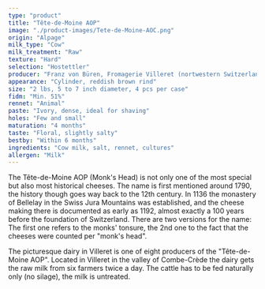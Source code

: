 ```yaml
---
type: "product"
title: "Tête-de-Moine AOP"
image: "./product-images/Tete-de-Moine-AOC.png"
origin: "Alpage"
milk_type: "Cow"
milk_treatment: "Raw"
texture: "Hard"
selection: "Hostettler"
producer: "Franz von Büren, Fromagerie Villeret (nortwestern Switzerland)"
appearance: "Cylinder, reddish brown rind"
size: "2 lbs, 5 to 7 inch diameter, 4 pcs per case"
fidm: "Min. 51%"
rennet: "Animal"
paste: "Ivory, dense, ideal for shaving"
holes: "Few and small"
maturation: "4 months"
taste: "Floral, slightly salty"
bestby: "Within 6 months"
ingredients: "Cow milk, salt, rennet, cultures"
allergen: "Milk"
---
```


The Tête-de-Moine AOP (Monk's Head) is not only one of the most special but also most historical cheeses. The name is first mentioned around 1790, the history though goes way back to the 12th century. In 1136 the monastery of Bellelay in the Swiss Jura Mountains was established, and the cheese making there is documented as early as 1192, almost exactly a 100 years before the foundation of Switzerland. There are two versions for the name: The first one refers to the monks' tonsure, the 2nd one to the fact that the cheeses were counted per "monk's head".

The picturesque dairy in Villeret is one of eight producers of the "Tête-de-Moine AOP". Located in Villeret in the valley of Combe-Crède the dairy gets the raw milk from six farmers twice a day. The cattle has to be fed naturally only (no silage), the milk is untreated.